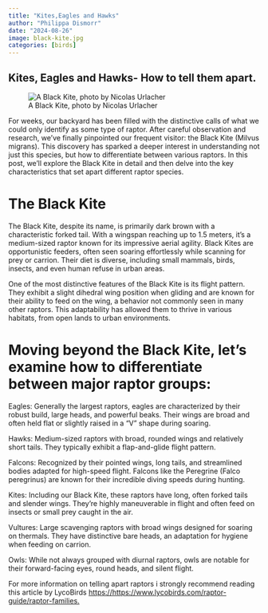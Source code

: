 ```yaml
---
title: "Kites,Eagles and Hawks"
author: "Philippa Dismorr"
date: "2024-08-26"
image: black-kite.jpg
categories: [birds]
---
```

## Kites, Eagles and Hawks- How to tell them apart. 

![A Black Kite, photo by Nicolas Urlacher ](black-kite.jpg)

For weeks, our backyard has been filled with the distinctive calls of what we could only identify as some type of raptor. After careful observation and research, we've finally pinpointed our frequent visitor: the Black Kite (Milvus migrans). This discovery has sparked a deeper interest in understanding not just this species, but how to differentiate between various raptors. In this post, we'll explore the Black Kite in detail and then delve into the key characteristics that set apart different raptor species.

# The Black Kite 

The Black Kite, despite its name, is primarily dark brown with a characteristic forked tail. With a wingspan reaching up to 1.5 meters, it's a medium-sized raptor known for its impressive aerial agility. Black Kites are opportunistic feeders, often seen soaring effortlessly while scanning for prey or carrion. Their diet is diverse, including small mammals, birds, insects, and even human refuse in urban areas.

One of the most distinctive features of the Black Kite is its flight pattern. They exhibit a slight dihedral wing position when gliding and are known for their ability to feed on the wing, a behavior not commonly seen in many other raptors. This adaptability has allowed them to thrive in various habitats, from open lands to urban environments.

# Moving beyond the Black Kite, let's examine how to differentiate between major raptor groups:

Eagles: Generally the largest raptors, eagles are characterized by their robust build, large heads, and powerful beaks. Their wings are broad and often held flat or slightly raised in a "V" shape during soaring. 

Hawks: Medium-sized raptors with broad, rounded wings and relatively short tails. They typically exhibit a flap-and-glide flight pattern. 

Falcons: Recognized by their pointed wings, long tails, and streamlined bodies adapted for high-speed flight. Falcons like the Peregrine (Falco peregrinus) are known for their incredible diving speeds during hunting.

Kites: Including our Black Kite, these raptors have long, often forked tails and slender wings. They're highly maneuverable in flight and often feed on insects or small prey caught in the air.

Vultures: Large scavenging raptors with broad wings designed for soaring on thermals. They have distinctive bare heads, an adaptation for hygiene when feeding on carrion. 

Owls: While not always grouped with diurnal raptors, owls are notable for their forward-facing eyes, round heads, and silent flight.

For more information on telling apart raptors i strongly recommend reading this article by LycoBirds <https://https://www.lycobirds.com/raptor-guide/raptor-families.>  
